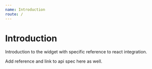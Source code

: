 ```yaml
---
name: Introduction
route: /
---
```


# Introduction

Introduction to the widget with specific reference to react integration.

Add reference and link to api spec here as well.
